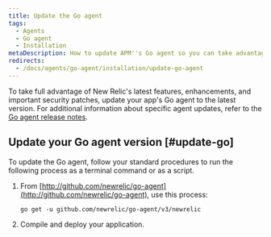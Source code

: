```yaml
---
title: Update the Go agent
tags:
  - Agents
  - Go agent
  - Installation
metaDescription: How to update APM''s Go agent so you can take advantage of the latest features, enhancements, and important security patches.
redirects:
  - /docs/agents/go-agent/installation/update-go-agent
---
```


To take full advantage of New Relic's latest features, enhancements, and important security patches, update your app's Go agent to the latest version. For additional information about specific agent updates, refer to the [Go agent release notes](/docs/release-notes/agent-release-notes/go-release-notes).

## Update your Go agent version [#update-go]

To update the Go agent, follow your standard procedures to run the following process as a terminal command or as a script.

1. From [http://github.com/newrelic/go-agent](http://github.com/newrelic/go-agent), use this process:

   ```
   go get -u github.com/newrelic/go-agent/v3/newrelic
   ```
2. Compile and deploy your application.
